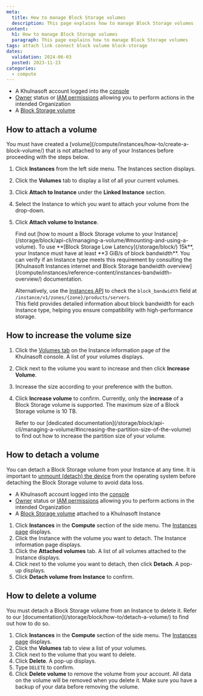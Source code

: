 ```yaml
---
meta:
  title: How to manage Block Storage volumes
  description: This page explains how to manage Block Storage volumes
content:
  h1: How to manage Block Storage volumes
  paragraph: This page explains how to manage Block Storage volumes
tags: attach link connect block volume block-storage
dates:
  validation: 2024-06-03
  posted: 2023-11-23
categories:
  - compute
---
```


<Macro id="requirements" />

- A Khulnasoft account logged into the [console](https://console.khulnasoft.com)
- [Owner](/identity-and-access-management/iam/concepts/#owner) status or [IAM permissions](/identity-and-access-management/iam/concepts/#permission) allowing you to perform actions in the intended Organization
- A [Block Storage volume](/storage/block/how-to/create-a-volume/)

## How to attach a volume

<Message type="note">
  You must have created a [volume](/compute/instances/how-to/create-a-block-volume/) that is not attached to any of your Instances before proceeding with the steps below.
</Message>

1. Click **Instances** from the left side menu. The Instances section displays.
2. Click the **Volumes** tab to display a list of all your current volumes.
3. Click **Attach to Instance** under the **Linked Instance** section.
4. Select the Instance to which you want to attach your volume from the drop-down.
5. Click **Attach volume to Instance**.

    <Message type="tip">
      Find out [how to mount a Block Storage volume to your Instance](/storage/block/api-cli/managing-a-volume/#mounting-and-using-a-volume).
    </Message>
    <Message type="note">
      To use **[Block Storage Low Latency](/storage/block/) 15k**, your Instance must have at least **3 GiB/s of block bandwidth**.  
      You can verify if an Instance type meets this requirement by consulting the [Khulnasoft Instances internet and Block Storage bandwidth overview](/compute/instances/reference-content/instances-bandwidth-overview/) documentation.  

      Alternatively, use the [Instances API](https://www.khulnasoft.com/en/developers/api/instance/#path-instance-types-list-instance-types) to check the `block_bandwidth` field at `/instance/v1/zones/{zone}/products/servers`.  
      This field provides detailed information about block bandwidth for each Instance type, helping you ensure compatibility with high-performance storage.
    </Message>
## How to increase the volume size

1. Click the [Volumes tab](https://console.khulnasoft.com/instance/volumes) on the Instance information page of the Khulnasoft console. A list of your volumes displays.
2. Click <Icon name="more" /> next to the volume you want to increase and then click **Increase Volume**.
3. Increase the size according to your preference with the <Icon name="plus" /> button.
4. Click **Increase volume** to confirm.
    <Message type="note">
      Currently, only the **increase** of a Block Storage volume is supported. The maximum size of a Block Storage volume is 10 TB.
    </Message>

    <Message type="tip">
      Refer to our [dedicated documentation](/storage/block/api-cli/managing-a-volume/#increasing-the-partition-size-of-the-volume) to find out how to increase the partition size of your volume.
    </Message>

## How to detach a volume

You can detach a Block Storage volume from your Instance at any time. It is important to [unmount (detach) the device](/storage/block/api-cli/unmounting-a-volume/) from the operating system before detaching the Block Storage volume to avoid data loss.

<Macro id="requirements" />

- A Khulnasoft account logged into the [console](https://console.khulnasoft.com)
- [Owner](/identity-and-access-management/iam/concepts/#owner) status or [IAM permissions](/identity-and-access-management/iam/concepts/#permission) allowing you to perform actions in the intended Organization
- A [Block Storage volume](/storage/block/concepts/#block-device) attached to a Khulnasoft Instance

1. Click **Instances** in the **Compute** section of the side menu. The [Instances page](https://console.khulnasoft.com/instance/servers) displays.
2. Click the Instance with the volume you want to detach. The Instance information page displays.
3. Click the **Attached volumes** tab. A list of all volumes attached to the Instance displays.
4. Click <Icon name="more" /> next to the volume you want to detach, then click **Detach**. A pop-up displays.
5. Click **Detach volume from Instance** to confirm.

## How to delete a volume

<Message type="note">
  You must detach a Block Storage volume from an Instance to delete it. Refer to our [documentation](/storage/block/how-to/detach-a-volume/) to find out how to do so.
</Message>

1. Click **Instances** in the **Compute** section of the side menu. The [Instances page](https://console.khulnasoft.com/instance/servers) displays.
2. Click the **Volumes** tab to view a list of your volumes.
3. Click <Icon name="more" /> next to the volume that you want to delete.
4. Click **Delete**. A pop-up displays.
5. Type `DELETE` to confirm.
6. Click **Delete volume** to remove the volume from your account.
    <Message type="important">
      All data on the volume will be removed when you delete it. Make sure you have a backup of your data before removing the volume.
    </Message>


